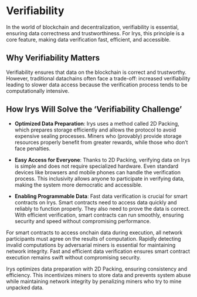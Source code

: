 # Verifiability

In the world of blockchain and decentralization, verifiability is essential, ensuring data correctness and trustworthiness. For Irys, this principle is a core feature, making data verification fast, efficient, and accessible.

## Why Verifiability Matters

Verifiability ensures that data on the blockchain is correct and trustworthy. However, traditional datachains often face a trade-off: increased verifiability leading to slower data access because the verification process tends to be computationally intensive.

## How Irys Will Solve the ‘Verifiability Challenge’

- **Optimized Data Preparation**: Irys uses a method called 2D Packing, which prepares storage efficiently and allows the protocol to avoid expensive sealing processes. Miners who (provably) provide storage resources properly benefit from greater rewards, while those who don’t face penalties.

- **Easy Access for Everyone**: Thanks to 2D Packing, verifying data on Irys is simple and does not require specialized hardware. Even standard devices like browsers and mobile phones can handle the verification process. This inclusivity allows anyone to participate in verifying data, making the system more democratic and accessible.

- **Enabling Programmable Data**: Fast data verification is crucial for smart contracts on Irys. Smart contracts need to access data quickly and reliably to function properly. They also need to prove the data is correct. With efficient verification, smart contracts can run smoothly, ensuring security and speed without compromising performance.

For smart contracts to access onchain data during execution, all network participants must agree on the results of computation. Rapidly detecting invalid computations by adversarial miners is essential for maintaining network integrity. Fast and efficient data verification ensures smart contract execution remains swift without compromising security.

Irys optimizes data preparation with 2D Packing, ensuring consistency and efficiency. This incentivizes miners to store data and prevents system abuse while maintaining network integrity by penalizing miners who try to mine unpacked data.
